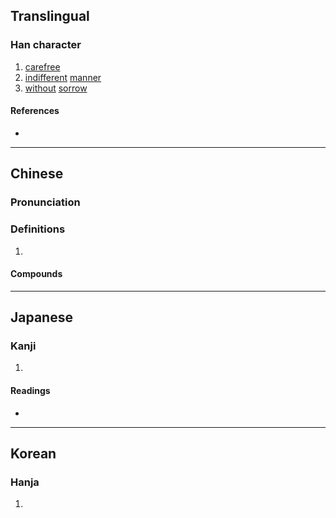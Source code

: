 {{character info/new}}
==Translingual==

===Han character===
{{Han char|rn=61|rad=心|as=06|sn=10|four=57332|canj=QHP,XQHP|ids=⿱㓞心}}

# [[carefree]]
# [[indifferent]] [[manner]]
# [[without]] [[sorrow]]

====References====
* {{Han ref|kx=0384.280|dkj=10571|dj=0715.110|hdz=42289.050|uh=605D|ud=24669|bh=D17C|bd=53628}}

----

==Chinese==
{{zh-forms}}

===Pronunciation===
{{zh-pron
|m=jiá
|m-s=
|dg=
|c=aat3, gaat1, gaat3
|c-t=
|g=
|h=pfs=
|j=
|mb=
|md=
|mn=
|mn-t=
|w=
|x=
|mc=y
|oc=y
|cat=n
}}

===Definitions===
{{zh-hanzi}}

# {{rfdef|lang=zh}}

====Compounds====
{{zh-der|恝置}}

----

==Japanese==

===Kanji===
{{ja-kanji|grade=|rs=心06}}

# {{defn|lang=ja|sort=心06}}

====Readings====
* {{ja-readings|on=かい,かつ,けち|kun=}}

----

==Korean==

===Hanja===
{{ko-hanja|hangeul=[[괄]], [[개]]|eumhun=|rv=gwal, gae|mr=kwal, kae|y=kwal, kay}}

# {{defn|lang=ko|sort=心06}}